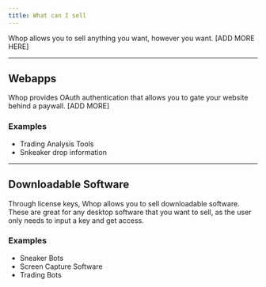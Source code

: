 ```yaml
---
title: What can I sell
---
```


Whop allows you to sell anything you want, however you want. [ADD MORE HERE]

---

## Webapps

Whop provides OAuth authentication that allows you to gate your website behind a paywall. [ADD MORE]

### Examples

- Trading Analysis Tools
- Snkeaker drop information

---

## Downloadable Software

Through license keys, Whop allows you to sell downloadable software. These are great for any desktop software that you want to sell, as the user only needs to input a key and get access.

### Examples

- Sneaker Bots
- Screen Capture Software
- Trading Bots
